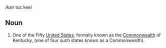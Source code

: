 /kan tuc kee/

==Noun==
#One of the Fifty [[United States]], formally known as the [[Commonwealth]] of Kentucky, (one of four such states known as a Commonwealth).